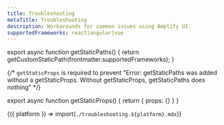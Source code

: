```yaml
---
title: Troubleshooting
metaTitle: Troubleshooting
description: Workarounds for common issues using Amplify UI.
supportedFrameworks: react|angular|vue
---
```



export async function getStaticPaths() {
  return getCustomStaticPath(frontmatter.supportedFrameworks);
}

{/*  `getStaticProps` is required to prevent "Error: getStaticPaths was added without a getStaticProps. Without getStaticProps, getStaticPaths does nothing" */}

export async function getStaticProps() {
  return { props: {} }
}

<Fragment>{({ platform }) => import(`./troubleshooting.${platform}.mdx`)}</Fragment>
